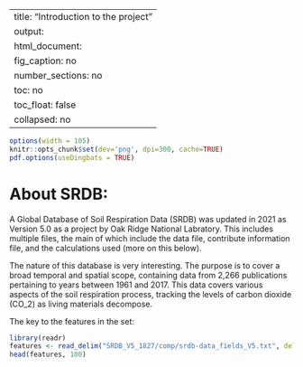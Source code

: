 
---
title: "Introduction to the project"
output: 
  html_document:
    fig_caption: no
    number_sections: no
    toc: no
    toc_float: false
    collapsed: no
---

```r
options(width = 105)
knitr::opts_chunk$set(dev='png', dpi=300, cache=TRUE)
pdf.options(useDingbats = TRUE)
```

# About SRDB:
A Global Database of Soil Respiration Data (SRDB) was updated in 2021 as Version 5.0 as a project by Oak Ridge National Labratory. This includes multiple files, the main of which include the data file, contribute information file, and the calculations used (more on this below). 

The nature of this database is very interesting. The purpose is to cover a broad temporal and spatial scope, containing data from 2,266 publications pertaining to years between 1961 and 2017. This data covers various aspects of the soil respiration process, tracking the levels of carbon dioxide (CO_2) as living materials decompose. 

The key to the features in the set:
```r
library(readr)
features <- read_delim("SRDB_V5_1827/comp/srdb-data_fields_V5.txt", delim = ",")
head(features, 100)
```



